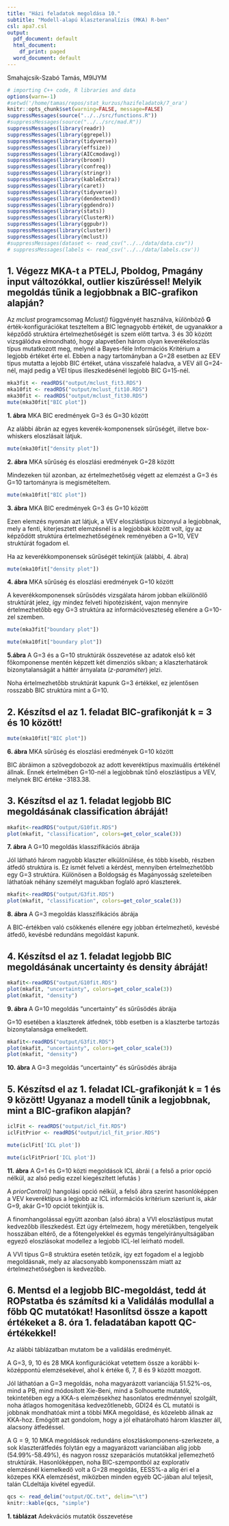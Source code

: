 ```yaml
---
title: "Házi feladatok megoldása 10."
subtitle: "Modell-alapú klaszteranalízis (MKA) R-ben"
csl: apa7.csl
output:
  pdf_document: default
  html_document:
    df_print: paged
  word_document: default
---
```


Smahajcsik-Szabó Tamás, M9IJYM



```r
# importing C++ code, R libraries and data
options(warn=-1)
#setwd('/home/tamas/repos/stat_kurzus/hazifeladatok/7_ora')
knitr::opts_chunk$set(warning=FALSE, message=FALSE)
suppressMessages(source("../../src/functions.R"))
#suppressMessages(source("../../src/mad.R"))
suppressMessages(library(readr))
suppressMessages(library(ggrepel))
suppressMessages(library(tidyverse))
suppressMessages(library(effsize))
suppressMessages(library(AICcmodavg))
suppressMessages(library(broom))
suppressMessages(library(confreq))
suppressMessages(library(stringr))
suppressMessages(library(kableExtra))
suppressMessages(library(caret))
suppressMessages(library(tidyverse))
suppressMessages(library(dendextend))
suppressMessages(library(ggdendro))
suppressMessages(library(stats))
suppressMessages(library(ClusterR))
suppressMessages(library(ggpubr))
suppressMessages(library(cluster))
suppressMessages(library(mclust))
#suppressMessages(dataset <- read_csv("../../data/data.csv"))
# suppressMessages(labels <- read_csv('../../data/labels.csv'))

```

## 1. Végezz MKA-t a PTELJ, Pboldog, Pmagány input változókkal, outlier kiszűréssel! Melyik megoldás tűnik a legjobbnak a BIC-grafikon alapján?


Az *mclust* programcsomag *Mclust()* függvényét használva, különböző **G** érték-konfigurációkat teszteltem a BIC legnagyobb értékét, de ugyanakkor a képződő struktúra értelmezhetőségét is szem előtt tartva. 
3 és 30 között vizsgálódva elmondható, hogy alapvetően három olyan keverékeloszlás típus mutatkozott meg, melynél a Bayes-féle Információs Kritérium a legjobb értéket érte el. 
Ebben a nagy tartományban a G=28 esetben az EEV típus mutatta a lejobb BIC értéket, utána visszafelé haladva, a VEV áll G=24-nél, majd pedig a VEI típus illeszkedésénél  legjobb BIC G=15-nél.

```r

mka3fit <- readRDS("output/mclust_fit3.RDS")
mka10fit <- readRDS("output/mclust_fit10.RDS")
mka30fit <- readRDS("output/mclust_fit30.RDS")
mute(mka30fit["BIC plot"])
```

**1. ábra** MKA BIC eredmények G=3 és G=30 között

Az alábbi ábrán az egyes keverék-komponensek sűrűségét, illetve box-whiskers eloszlásait látjuk.

```r

mute(mka30fit["density plot"])
```

**2. ábra** MKA sűrűség és eloszlási eredmények G=28 között

Mindezeken túl azonban, az értelmezhetőség végett az elemzést a G=3 és G=10 tartományra is megismételtem.


```r

mute(mka10fit["BIC plot"])
```

**3. ábra** MKA BIC eredmények G=3 és G=10 között

Ezen elemzés nyomán azt látjuk, a VEV eloszlástípus bizonyul a legjobbnak, mely a fenti, kiterjesztett elemzésnél is a legjobbak között volt, így az képződött struktúra értelmezhetőségének reményében a G=10, VEV struktúrát fogadom el.

Ha az keverékkomponensek sűrűségét tekintjük (alábbi, 4. ábra)

```r

mute(mka10fit["density plot"])
```

**4. ábra** MKA sűrűség és eloszlási eredmények G=10 között

A keverékkomponensek sűrűsödés vizsgálata három jobban elkülönölő struktúrát jelez, így mindez felveti hipotézisként, vajon mennyire értelmezhetőbb egy G=3 struktúra az információveszteség ellenére a G=10-zel szemben. 

```r

mute(mka3fit["boundary plot"])
```

```r

mute(mka10fit["boundary plot"])

```

**5.ábra** A G=3 és a G=10 struktúrák összevetése az adatok első két főkomponense mentén képzett két dimenziós síkban; a klaszterhatárok bizonytalanságát a háttér árnyalata (*z-paraméter*) jelzi.

Noha értelmezhetőbb struktúrát kapunk G=3 értékkel, ez jelentősen rosszabb BIC struktúra mint a G=10.

\newpage

## 2. Készítsd el az 1. feladat BIC-grafikonját k = 3 és 10 között!

```r

mute(mka10fit["BIC plot"])
```

**6. ábra** MKA sűrűség és eloszlási eredmények G=10 között

BIC ábráimon a szövegdobozok az adott keveréktípus maximuális értékénél állnak. Ennek értelmében G=10-nél a legjobbnak tűnő eloszlástípus a VEV, melynek BIC értéke -3183.38.

\newpage

## 3. Készítsd el az 1. feladat legjobb BIC megoldásának classification ábráját!


```r
mkafit<-readRDS("output/G10fit.RDS")
plot(mkafit, "classification", colors=get_color_scale(3))
```
**7. ábra** A G=10 megoldás klasszifikációs ábrája

Jól látható három nagyobb klaszter elkülönülése, és több kisebb, részben átfedő struktúra is. Ez ismét felveti a kérdést, mennyiben értelmezhetőbb egy G=3 struktúra. Különösen a Boldogság és Magányosság szeleteiben láthatóak néhány személyt magukban foglaló apró klaszterek.

\newpage
```r
mkafit<-readRDS("output/G3fit.RDS")
plot(mkafit, "classification", colors=get_color_scale(3))
```
**8. ábra** A G=3 megoldás klasszifikációs ábrája


A BIC-értékben való csökkenés ellenére egy jobban értelmezhető, kevésbé átfedő, kevésbé redundáns megoldást kapunk.


\newpage

## 4. Készítsd el az 1. feladat legjobb BIC megoldásának uncertainty és density ábráját!

```r
mkafit<-readRDS("output/G10fit.RDS")
plot(mkafit, "uncertainty", colors=get_color_scale(3))
plot(mkafit, "density")

```
**9. ábra** A G=10 megoldás "uncertainty"  és sűrűsödés ábrája


G=10 esetében a klaszterek átfednek, több esetben is a klaszterbe tartozás bizonytalansága emelkedett.

```r
mkafit<-readRDS("output/G3fit.RDS")
plot(mkafit, "uncertainty", colors=get_color_scale(3))
plot(mkafit, "density")
```
**10. ábra** A G=3 megoldás "uncertainty" és sűrűsödés ábrája


\newpage

## 5. Készítsd el az 1. feladat ICL-grafikonját k = 1 és 9 között! Ugyanaz a modell tűnik a legjobbnak, mint a BIC-grafikon alapján?

```r
iclFit <- readRDS("output/icl_fit.RDS")
iclFitPrior <- readRDS("output/icl_fit_prior.RDS")

mute(iclFit['ICL plot'])
```

```r
mute(iclFitPrior['ICL plot'])
```

**11. ábra** A G=1 és G=10 közti megoldások ICL ábrái ( a felső a prior opció nélkül, az alsó pedig ezzel kiegészített lefutás )

A *priorControl()* hangolási opció nélkül, a felső ábra szerint hasonlóképpen a VEV keveréktípus a legjobb az ICL információs kritérium szeriunt is, akár G=9, akár G=10 opciót tekintjük is.

A finomhangolással együtt azonban (alsó ábra) a VVI eloszlástípus mutat kedvezőbb illeszkedést. Ezt úgy értelmezem, hogy méretükben, tengelyeik hosszában eltérő, de a főtengelyekkel és egymás tengelyirányultságában egyező eloszlásokat modellez a legjobb ICL-lel leírható modell.

A VVI típus G=8 struktúra esetén tetőzik, így ezt fogadom el a legjobb megoldásnak, mely az alacsonyabb komponensszám miatt az értelmezhetőségben is kedvezőbb.

\newpage
## 6. Mentsd el a legjobb BIC-megoldást, tedd át ROPstatba és számítsd ki a Validálás modullal a főbb QC mutatókat! Hasonlítsd össze a kapott értékeket a 8. óra 1. feladatában kapott QC-értékekkel!

Az alábbi táblázatban mutatom be a validálás eredményét.

A G=3, 9, 10 és 28 MKA konfigurációkat vetettem össze a korábbi k-középpontú elemzésekével, ahol k értéke 6, 7, 8 és 9  között mozgott.

Jól láthatóan a G=3 megoldás, noha magyarázott varianciája 51.52%-os, mind  a PB, mind módosított Xie-Beni, mind a Solhouette mutatók, tekintetében egy a KKA-s elemzésekhez hasonlatos eredménnyel szolgált, noha átlagos homogenitása kedvezőtlenebb, GDI24 és CL mutatói is jobbnak mondhatóak mint a többi MKA megoldásé, és közelebb állnak az KKA-hoz.
Emögött azt gondolom, hogy a jól elhatárolható három klaszter áll, alacsony átfedéssel.

A G = 9, 10  MKA megoldások redundáns eloszláskomponens-szerkezete, a sok klaszterátfedés folytán egy a magyarázott varianciában alig jobb (54.99%-58.49%), és nagyon rossz szeparációs mutatókkal jellemezhető struktúrák. Hasonlóképpen, noha BIC-szempontból az exploratív elemzésnél kiemelkedő volt a G=28 megoldás, EESS%-a alig éri el a közepes KKA elemzésést, miközben minden egyéb QC-jában alul teljesít, talán CLdeltája kivétel egyedül.  

```r
qcs <- read_delim("output/QC.txt", delim="\t")
knitr::kable(qcs, "simple")
```

**1. táblázat** Adekvációs mutatók összevetése


